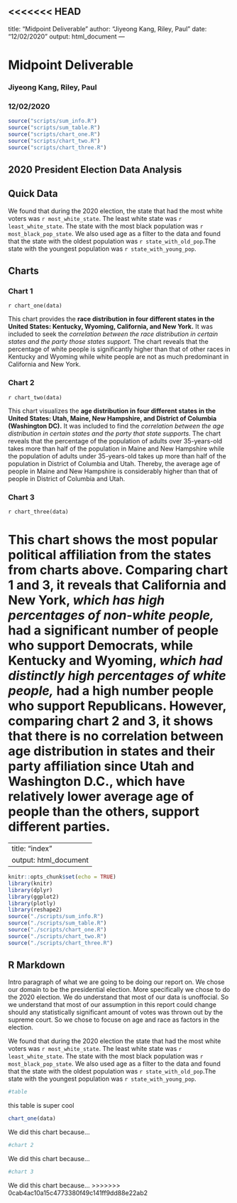 <<<<<<< HEAD
---
title: "Midpoint Deliverable"
author: "Jiyeong Kang, Riley, Paul"
date: "12/02/2020"
output: html_document
---

# Midpoint Deliverable
### Jiyeong Kang, Riley, Paul
### 12/02/2020

```{r setup, include=FALSE}
source("scripts/sum_info.R")
source("scripts/sum_table.R")
source("scripts/chart_one.R")
source("scripts/chart_two.R")
source("scripts/chart_three.R")
```

## 2020 President Election Data Analysis



## Quick Data

We found that during the 2020 election, the state that had the most white voters was `r most_white_state`. The least white state was `r least_white_state`. The state with the most black population was `r most_black_pop_state`. We also used age as a filter to the data and found that the state with the oldest population was `r state_with_old_pop`.The state with the youngest population was `r state_with_young_pop`.

## Charts
### **Chart 1**
`r chart_one(data)`

This chart provides the **race distribution in four different states in the United States: Kentucky, Wyoming, California, and New York.** It was included to seek the _correlation between the race distribution in certain states and the party those states support._ The chart reveals that the percentage of white people is significantly higher than that of other races in Kentucky and Wyoming while white people are not as much predominant in California and New York.  


### **Chart 2**
`r chart_two(data)`

This chart visualizes the **age distribution in four different states in the United States: Utah, Maine, New Hampshire, and District of Columbia (Washington DC).** It was included to find the _correlation between the age distribution in certain states and the party that state supports._ The chart reveals that the percentage of the population of adults over 35-years-old takes more than half of the population in Maine and New Hampshire while the population of adults under 35-years-old takes up more than half of the population in District of Columbia and Utah. Thereby, the average age of people in Maine and New Hampshire is considerably higher than that of people in District of Columbia and Utah.

### **Chart 3**
`r chart_three(data)`

This chart shows the **most popular political affiliation from the states from charts above.** Comparing chart 1 and 3, it reveals that **California and New York,** _which has high percentages of non-white people,_ had a significant number of people who **support Democrats,** while **Kentucky and Wyoming,** _which had distinctly high percentages of white people,_ had a high number people who **support Republicans.** However, comparing chart 2 and 3, it shows that there is **no correlation between age distribution in states and their party affiliation** since Utah and Washington D.C., which have relatively lower average age of people than the others, support different parties.
=======
---
title: "index"
output: html_document
---

```r
knitr::opts_chunk$set(echo = TRUE)
library(knitr)
library(dplyr)
library(ggplot2)
library(plotly)
library(reshape2)
source("./scripts/sum_info.R")
source("./scripts/sum_table.R")
source("./scripts/chart_one.R")
source("./scripts/chart_two.R")
source("./scripts/chart_three.R")
```

## R Markdown

Intro paragraph of what we are going to be doing our report on.
We chose our  domain to be the presidential election. More specifically we chose to  do the 2020 election. We do understand that most of our data is unoffocial. So we understand that most  of our assumption in this report could change should any statistically significant amount of votes was thrown out by the supreme court. So we chose to focuse on age and race as factors in the election.

We found that during the 2020 election the state that had the most white voters was `r most_white_state`. The least white state was `r least_white_state`. The state with the most black population was `r most_black_pop_state`. We also used age as a filter  to the data and found that the state with the oldest population was `r state_with_old_pop`.The state with the youngest population was `r state_with_young_pop`. 

```r
#table
```
this table is super cool

```r
chart_one(data)
```
We did this chart because...
```r
#chart 2
```
We did this chart because...
```r
#chart 3
```
We did this chart because...
>>>>>>> 0cab4ac10a15c4773380f49c141ff9dd88e22ab2
